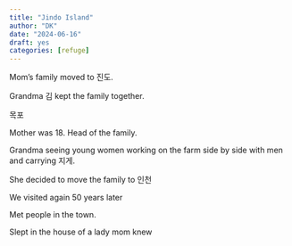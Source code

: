 ```yaml
---
title: "Jindo Island"
author: "DK"
date: "2024-06-16"
draft: yes
categories: [refuge]
---
```


Mom's family moved to 진도.

Grandma 김 kept the family together.

목포

Mother was 18. Head of the family.

Grandma seeing young women working on the farm side by side with men and carrying 지게.

She decided to move the family to 인천

We visited again 50 years later

Met people in the town.

Slept in the house of a lady mom knew
